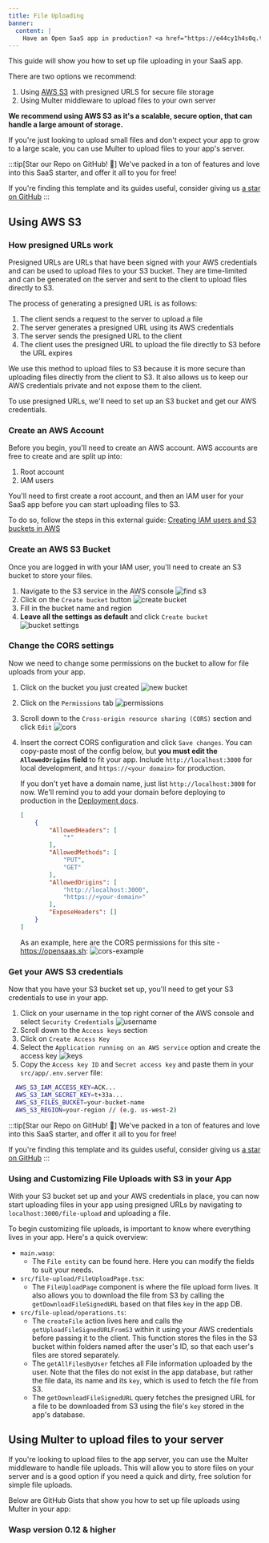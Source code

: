 ```yaml
---
title: File Uploading
banner:
  content: |
    Have an Open SaaS app in production? <a href="https://e44cy1h4s0q.typeform.com/to/EPJCwsMi">We'll send you some swag! 👕</a>
---
```


This guide will show you how to set up file uploading in your SaaS app.

There are two options we recommend:
1. Using [AWS S3](https://aws.amazon.com/s3/) with presigned URLS for secure file storage
2. Using Multer middleware to upload files to your own server

**We recommend using AWS S3 as it's a scalable, secure option, that can handle a large amount of storage.** 

If you're just looking to upload small files and don't expect your app to grow to a large scale, you can use Multer to upload files to your app's server.

:::tip[Star our Repo on GitHub! 🌟]
We've packed in a ton of features and love into this SaaS starter, and offer it all to you for free!

If you're finding this template and its guides useful, consider giving us [a star on GitHub](https://github.com/wasp-lang/wasp)
:::

## Using AWS S3

### How presigned URLs work

Presigned URLs are URLs that have been signed with your AWS credentials and can be used to upload files to your S3 bucket. They are time-limited and can be generated on the server and sent to the client to upload files directly to S3.

The process of generating a presigned URL is as follows:
1. The client sends a request to the server to upload a file
2. The server generates a presigned URL using its AWS credentials
3. The server sends the presigned URL to the client
4. The client uses the presigned URL to upload the file directly to S3 before the URL expires

We use this method to upload files to S3 because it is more secure than uploading files directly from the client to S3. It also allows us to keep our AWS credentials private and not expose them to the client.

To use presigned URLs, we'll need to set up an S3 bucket and get our AWS credentials.

### Create an AWS Account

Before you begin, you'll need to create an AWS account. AWS accounts are free to create and are split up into:
1. Root account
2. IAM users

You'll need to first create a root account, and then an IAM user for your SaaS app before you can start uploading files to S3.

To do so, follow the steps in this external guide: [Creating IAM users and S3 buckets in AWS](https://medium.com/@emmanuelnwright/create-iam-users-and-s3-buckets-in-aws-264e78281f7f)

### Create an AWS S3 Bucket

Once you are logged in with your IAM user, you'll need to create an S3 bucket to store your files.

1. Navigate to the S3 service in the AWS console
    <Image src={findS3} alt="find s3" loading="lazy" />
2. Click on the `Create bucket` button
    <Image src={createBucket} alt="create bucket" loading="lazy" />
3. Fill in the bucket name and region
4. **Leave all the settings as default** and click `Create bucket`
    <Image src={defaultSettings} alt="bucket settings" loading="lazy" />

### Change the CORS settings

Now we need to change some permissions on the bucket to allow for file uploads from your app.

1. Click on the bucket you just created
    <Image src={newBucket} alt="new bucket" loading="lazy" />
2. Click on the `Permissions` tab
    <Image src={permissions} alt="permissions" loading="lazy" />
3. Scroll down to the `Cross-origin resource sharing (CORS)` section and click `Edit`
    <Image src={cors} alt="cors" loading="lazy" />
5. Insert the correct CORS configuration and click `Save changes`. You can
   copy-paste most of the config below, but **you must edit the
   `AllowedOrigins` field** to fit your app. Include `http://localhost:3000` for
   local development, and `https://<your domain>` for production.

   If you don't yet have a domain name, just list `http://localhost:3000` for
   now. We'll remind you to add your domain before deploying to production in
   the [Deployment docs](/guides/deploying/#aws-s3-cors-configuration).
   ```json {11,12}
   [
       {
           "AllowedHeaders": [
               "*"
           ],
           "AllowedMethods": [
               "PUT",
               "GET"
           ],
           "AllowedOrigins": [
               "http://localhost:3000",
               "https://<your-domain>"
           ],
           "ExposeHeaders": []
       }
   ]
   ```
   As an example, here are the CORS permissions for this site - https://opensaas.sh:
   <Image src={corsExample} alt="cors-example" loading="lazy" />

### Get your AWS S3 credentials

Now that you have your S3 bucket set up, you'll need to get your S3 credentials to use in your app.

1. Click on your username in the top right corner of the AWS console and select `Security Credentials`
    <Image src={username} alt="username" loading="lazy" />
2. Scroll down to the `Access keys` section
3. Click on `Create Access Key`
4. Select the `Application running on an AWS service` option and create the access key
    <Image src={keys} alt="keys" loading="lazy" />
5. Copy the `Access key ID` and `Secret access key` and paste them in your `src/app/.env.server` file: 
```sh
  AWS_S3_IAM_ACCESS_KEY=ACK...
  AWS_S3_IAM_SECRET_KEY=t+33a...
  AWS_S3_FILES_BUCKET=your-bucket-name
  AWS_S3_REGION=your-region // (e.g. us-west-2)
```

:::tip[Star our Repo on GitHub! 🌟]
We've packed in a ton of features and love into this SaaS starter, and offer it all to you for free!

If you're finding this template and its guides useful, consider giving us [a star on GitHub](https://github.com/wasp-lang/wasp)
:::

### Using and Customizing File Uploads with S3 in your App

With your S3 bucket set up and your AWS credentials in place, you can now start uploading files in your app using presigned URLs by navigating to `localhost:3000/file-upload` and uploading a file.

To begin customizing file uploads, is important to know where everything lives in your app. Here's a quick overview:
- `main.wasp`:
  - The `File entity` can be found here. Here you can modify the fields to suit your needs.
- `src/file-upload/FileUploadPage.tsx`:
  - The `FileUploadPage` component is where the file upload form lives. It also allows you to download the file from S3 by calling the `getDownloadFileSignedURL` based on that files `key` in the app DB.
- `src/file-upload/operations.ts`:
  - The `createFile` action lives here and calls the `getUploadFileSignedURLFromS3` within it using your AWS credentials before passing it to the client. This function stores the files in the S3 bucket within folders named after the user's ID, so that each user's files are stored separately.
  - The `getAllFilesByUser` fetches all File information uploaded by the user. Note that the files do not exist in the app database, but rather the file data, its name and its `key`, which is used to fetch the file from S3.
  - The `getDownloadFileSignedURL` query fetches the presigned URL for a file to be downloaded from S3 using the file's `key` stored in the app's database.

## Using Multer to upload files to your server

If you're looking to upload files to the app server, you can use the Multer middleware to handle file uploads. This will allow you to store files on your server and is a good option if you need a quick and dirty, free solution for simple file uploads.

Below are GitHub Gists that show you how to set up file uploads using Multer in your app:

### Wasp version 0.12 & higher

<script src="https://gist.github.com/infomiho/ec379df4e33f3ae3410a251ba3aa81af.js"></script>
